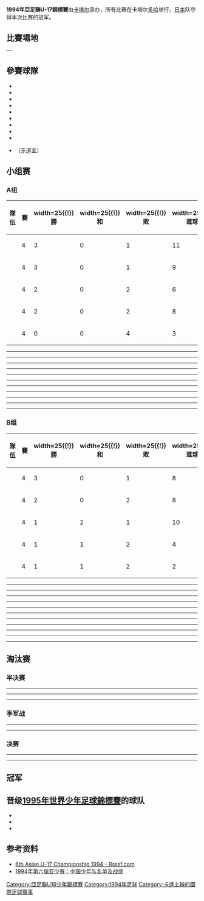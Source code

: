 {{noteTA|G1=football}}
{{Infobox 國際足球賽事賽季
| tourney_name          = 亞足聯U-17錦標賽
| year                  = 1994年
| other_titles          = 1994 AFC U-17 Championship
| image                 = 
| size                  = 
| caption               = 
| edition               = 6
| country               = 卡塔爾
| defending_champ_other = {{fbu|17|CHN}}
| dates                 = 10月18日–11月1日
| num_teams             = 10 隊
| confederations        = 1
| venues                = 
| cities                = 
| champion_other        = {{fbu|17|JPN}}
| count                 = 1
| second_other          = {{fbu|17|QAT}}
| third_other           = {{fbu|17|OMA}}
| fourth_other          = {{fbu|17|BHR}}
| matches               = 24
| goals                 = 93
| attendance            = 
| top_scorer            = 
| player                = 
| goalkeeper            = 
| fair_play             = 
| prevseason            = [[1992年亞足聯U-17錦標賽|1992]]
| nextseason            = [[1996年亞足聯U-17錦標賽|1996]]
}}
'''1994年亞足聯U-17錦標賽'''由[[卡塔尔|卡塔尔]]承办，所有比赛在卡塔尔[[多哈|多哈]]举行。[[日本|日本]]队夺得本次比赛的冠军。

== 比賽場地 ==
{| class="wikitable" style="text-align:center; font-size:90%"
|-
!rowspan=8|{{location map+ |Qatar |float=none |height=280 |width=210 |places=
{{location map~ |Qatar |lat=25.286667 |long=51.533333 |label=[[多哈|多哈]] |position=bottom }}
}}
|}

== 參賽球隊 ==
{{main|1994年亞足聯U-17錦標賽外圍賽}}
*{{fbu|17|BHR}} 
*{{fbu|17|CHN}} 
*{{fbu|17|IRQ|1991}} 
*{{fbu|17|JPN}} 
*{{fbu|17|KOR}}
*{{fbu|17|OMA}}  
*{{fbu|17|KSA}} 
*{{fbu|17|UAE}} 
*{{fbu|17|UZB}} 
*{{fbu|17|QAT}} （东道主）

==小组赛==
===A组===
{| class="wikitable" style="text-align: center;"
|-
!width="165"|隊伍
!width=25|賽
!width=25{{!}}勝
!width=25{{!}}和
!width=25{{!}}敗
!width=25{{!}}進球
!width=25{{!}}失球
!width=25{{!}}球差
!width=25|積分
|- bgcolor=#ccffcc
|align="left"|{{fbu|17|OMA}}
|4||3||0||1||11||2||+9||'''9'''
|- bgcolor=#ccffcc
|align="left"|{{fbu|17|QAT}}
|4||3||0||1||9||3||+6||'''9'''
|-
|align="left"|{{fbu|17|CHN}}
|4||2||0||2||6||5||+1||'''6'''
|-
|align="left"|{{fbu|17|KSA}}
|4||2||0||2||8||4||+4||'''6'''
|-
|align="left"|{{fbu|17|UZB}}
|4||0||0||4||3||23||-20||'''0'''
|}

----
{{footballbox
|date=1994-10-19
|team1={{fbu-rt|17|QAT}}
|score= 2 – 1
|team2={{fbu|17|CHN}}
|goals1=
|goals2=[[王斐|王斐]] {{goal}}
|stadium=
|attendance= 
}}
----
{{footballbox
|date=1994-10-19
|team1={{fbu-rt|17|KSA}}
|score= 6 – 1
|team2={{fbu|17|UZB}}
|goals1=
|goals2=
|stadium=
|attendance= 
}}
----
{{footballbox
|date=1994-10-21
|team1={{fbu-rt|17|OMA}}
|score= 2 – 0
|team2={{fbu|17|CHN}}
|goals1=
|goals2=
|stadium=
|attendance= 
}}
----
{{footballbox
|date=1994-10-21
|team1={{fbu-rt|17|QAT}}
|score= 6 – 1
|team2={{fbu|17|UZB}}
|goals1=
|goals2=
|stadium=
|attendance= 
}}
----
{{footballbox
|date=1994-10-23
|team1={{fbu-rt|17|CHN}}
|score= 3 – 0
|team2={{fbu|17|UZB}}
|goals1=[[张悦文|张悦文]] {{goal}}<br>[[肇俊哲|肇俊哲]] {{goal}}<br>[[郭辉_(1978年)|郭辉]] {{goal}}
|goals2=
|stadium=
|attendance= 
}}
----
{{footballbox
|date=1994-10-23
|team1={{fbu-rt|17|OMA}}
|score= 1 – 0
|team2={{fbu|17|KSA}}
|goals1=
|goals2=
|stadium=
|attendance= 
}}
----
{{footballbox
|date=1994-10-25
|team1={{fbu-rt|17|OMA}}
|score= 8 – 1
|team2={{fbu|17|UZB}}
|goals1=
|goals2=
|stadium=
|attendance= 
}}
----
{{footballbox
|date=1994-10-25
|team1={{fbu-rt|17|QAT}}
|score= 0 – 1
|team2={{fbu|17|KSA}}
|goals1=
|goals2=
|stadium=
|attendance= 
}}
----
{{footballbox
|date=1994-10-27
|team1={{fbu-rt|17|CHN}}
|score= 2 – 1
|team2={{fbu|17|KSA}}
|goals1=[[郭辉_(1978年)|郭辉]] {{goal}}<br>[[陶鹏|陶鹏]] {{goal}}
|goals2=
|stadium=
|attendance= 
}}
----
{{footballbox
|date=1994-10-27
|team1={{fbu-rt|17|OMA}}
|score= 0 – 1
|team2={{fbu|17|QAT}}
|goals1=
|goals2=
|stadium=
|attendance= 
}}
----

===B组===
{| class="wikitable" style="text-align: center;"
|-
!width="165"|隊伍
!width=25|賽
!width=25{{!}}勝
!width=25{{!}}和
!width=25{{!}}敗
!width=25{{!}}進球
!width=25{{!}}失球
!width=25{{!}}球差
!width=25|積分
|- bgcolor=#ccffcc
|align="left"|{{fbu|17|BHR}}
|4||3||0||1||8||4||+4||'''9'''
|- bgcolor=#ccffcc
|align="left"|{{fbu|17|JPN}}
|4||2||0||2||8||6||+2||'''6'''
|-
|align="left"|{{fbu|17|UAE}}
|4||1||2||1||10||9||+1||'''5'''
|-
|align="left"|{{fbu|17|IRQ|1991}}
|4||1||1||2||4||7||-3||'''4'''
|-
|align="left"|{{fbu|17|KOR}}
|4||1||1||2||2||6||-4||'''4'''
|}

----
{{footballbox
|date=1994-10-18
|team1={{fbu-rt|17|IRQ|1991}}
|score= 0 – 1
|team2={{fbu|17|KOR}}
|goals1=
|goals2=
|stadium=
|attendance= 
}}
----
{{footballbox
|date=1994-10-18
|team1={{fbu-rt|17|UAE}}
|score= 5 – 2
|team2={{fbu|17|JPN}}
|goals1=
|goals2=
|stadium=
|attendance= 
}}
----
{{footballbox
|date=1994-10-20
|team1={{fbu-rt|17|BHR}}
|score= 2 – 0
|team2={{fbu|17|KOR}}
|goals1=
|goals2=
|stadium=
|attendance= 
}}
----
{{footballbox
|date=1994-10-20
|team1={{fbu-rt|17|IRQ|1991}}
|score= 1 – 0
|team2={{fbu|17|JPN}}
|goals1=
|goals2=
|stadium=
|attendance= 
}}
----
{{footballbox
|date=1994-10-22
|team1={{fbu-rt|17|BHR}}
|score= 3 – 1
|team2={{fbu|17|UAE}}
|goals1=
|goals2=
|stadium=
|attendance= 
}}
----
{{footballbox
|date=1994-10-22
|team1={{fbu-rt|17|KOR}}
|score= 0 – 3
|team2={{fbu|17|JPN}}
|goals1=
|goals2=
|stadium=
|attendance= 
}}
----
{{footballbox
|date=1994-10-24
|team1={{fbu-rt|17|BHR}}
|score= 0 – 3
|team2={{fbu|17|JPN}}
|goals1=
|goals2=
|stadium=
|attendance= 
}}
----
{{footballbox
|date=1994-10-24
|team1={{fbu-rt|17|IRQ|1991}}
|score= 3 – 3
|team2={{fbu|17|UAE}}
|goals1=
|goals2=
|stadium=
|attendance= 
}}
----
{{footballbox
|date=1994-10-26
|team1={{fbu-rt|17|BHR}}
|score= 3 – 0
|team2={{fbu|17|IRQ|1991}}
|goals1=
|goals2=
|stadium=
|attendance= 
}}
----
{{footballbox
|date=1994-10-26
|team1={{fbu-rt|17|KOR}}
|score= 1 – 1
|team2={{fbu|17|UAE}}
|goals1=
|goals2=
|stadium=
|attendance= 
}}
----

==淘汰赛==
===半决赛===
----
{{footballbox
|date=1994-10-30
|team1={{fbu-rt|17|OMA}}
|score= 3 – 4 
|aet = yes
|team2={{fbu|17|JPN}}
|goals1=
|goals2=
|stadium=
|attendance= 
}}
----
{{footballbox
|date=1994-10-30
|team1={{fbu-rt|17|BHR}}
|score= 1 – 2 
|aet = yes
|team2={{fbu|17|QAT}}
|goals1=
|goals2=
|stadium=
|attendance= 
}}
----

===季军战===
----
{{footballbox
|date=1994-11-01
|team1={{fbu-rt|17|OMA}}
|score= 3 – 2
|team2={{fbu|17|BHR}}
|goals1=
|goals2=
|stadium=
|attendance= 
}}
----

===决赛===
----
{{footballbox
|date=1994-11-01
|team1={{fbu-rt|17|JPN}}
|score= 1 – 0 
|aet = yes
|team2={{fbu|17|QAT}}
|goals1=
|goals2=
|stadium=
|attendance= 
}}
----

==冠军==
{{winners|fb|1994年亞足聯U17少年錦標賽冠军|Japan|一}}

==晋级[[1995年国际足联U-17世界锦标赛|1995年世界少年足球錦標賽]]的球队==
*{{fbu|17|JPN}}
*{{fbu|17|QAT}}
*{{fbu|17|OMA}}

==参考资料==
* [http://www.rsssf.com/tablesa/as-u16-94.html 6th Asian U-17 Championship 1994 - Rsssf.com]{{Wayback|url=http://www.rsssf.com/tablesa/as-u16-94.html |date=20201104105057 }}
* [http://sports.qq.com/a/20101025/000766.htm 1994年第六届亚少赛：中国少年队名单及战绩]{{Wayback|url=http://sports.qq.com/a/20101025/000766.htm |date=20190211233930 }}

{{亞足聯U16少年錦標賽}}

{{DEFAULTSORT:1994 Afc U-17 Championship}}
[[Category:亞足聯U16少年錦標賽|Category:亞足聯U16少年錦標賽]]
[[Category:1994年足球|Category:1994年足球]]
[[Category:卡達主辦的國際足球賽事|Category:卡達主辦的國際足球賽事]]